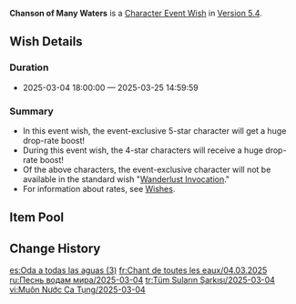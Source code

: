 {{Wish
|name              = Chanson of Many Waters 2025-03-04
|image             = Chanson of Many Waters 2025-03-04.png
|type              = Character Event
|duration          = event
|time_start        = 2025-03-04 18:00:00
|time_end          = 2025-03-25 14:59:59
|link              = https://genshin.hoyoverse.com/en/news/detail/154505
|preceding         = Dawn's Drifting Reverie/2025-02-12
|preceding2        = Romaritime Meluserenity/2025-02-12
|succeeding        = Cornucopia of Contention/2025-03-26
|succeeding2       = The Crane Soars Skyward/2025-03-26
|alongside         = Tempestuous Destiny/2025-03-04
|alongside2        = Epitome Invocation/2025-03-04
|previous          = Chanson of Many Waters/2024-06-25
}}
'''Chanson of Many Waters''' is a [[Character Event Wish]] in [[Version 5.4]].

==Wish Details==
===Duration===
* 2025-03-04 18:00:00 &mdash; 2025-03-25 14:59:59

===Summary===
* In this event wish, the event-exclusive 5-star character {{Wish Item|Furina}} will get a huge drop-rate boost!
* During this event wish, the 4-star characters {{Wish Item|Charlotte; Chongyun; Mika}} will receive a huge drop-rate boost!
* Of the above characters, the event-exclusive character will not be available in the standard wish "[[Wanderlust Invocation]]."
* For information about rates, see [[Wish]]es.

==Item Pool==
{{Wish Pool
|character_5_F = Furina
|character_4_F = Charlotte; Chongyun; Mika
|character_5   = Dehya; Diluc; Jean; Keqing; Mona; Qiqi; Tighnari
|character_4   = Barbara; Beidou; Bennett; Candace; Chevreuse; Collei; Diona; Dori; Faruzan; Fischl; Freminet; Gaming; Gorou; Kachina; Kaveh; Kirara; Kujou Sara; Kuki Shinobu; Lan Yan; Layla; Lynette; Ningguang; Noelle; Ororon; Razor; Rosaria; Sayu; Sethos; Shikanoin Heizou; Sucrose; Thoma; Xiangling; Xingqiu; Xinyan; Yanfei; Yaoyao; Yun Jin
|weapon_4      = Dragon's Bane; Eye of Perception; Favonius Codex; Favonius Greatsword; Favonius Lance; Favonius Sword; Favonius Warbow; Lion's Roar; Rainslasher; Rust; Sacrificial Bow; Sacrificial Fragments; Sacrificial Greatsword; Sacrificial Sword; The Bell; The Flute; The Stringless; The Widsith
|weapon_3      = Black Tassel; Bloodtainted Greatsword; Cool Steel; Debate Club; Emerald Orb; Ferrous Shadow; Harbinger of Dawn; Magic Guide; Raven Bow; Sharpshooter's Oath; Skyrider Sword; Slingshot; Thrilling Tales of Dragon Slayers
}}

==Change History==
{{Change History|5.4}}

[[es:Oda a todas las aguas (3)]]
[[fr:Chant de toutes les eaux/04.03.2025]]
[[ru:Песнь водам мира/2025-03-04]]
[[tr:Tüm Suların Şarkısı/2025-03-04]]
[[vi:Muôn Nước Ca Tụng/2025-03-04]]